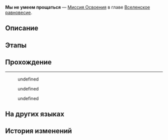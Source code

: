 {{Дополнить|Диалоги.}}
{{Миссия Инфобокс
|id              = 4020107
|Название        = 
|Изображение     = Миссия Освоения Мы не умеем прощаться.png
|Тип             = Миссия Освоения
|События         = 
|Глава           = Вселенское равновесие
|Условия         = Завершена [[Миссия Освоения]] ''[[Гнить или гореть]]''
|Персонажи       = Первопроходец
|СтартЛокация    = [[Ярило-VI]] — [[Камнеград]]
|Локации         = Камнеград
|Предыдущая      = Гнить или гореть
|Следующая       = 
|Награды         = 
}}
'''Мы не умеем прощаться''' — [[Миссия Освоения]] в главе [[Вселенское равновесие]].

==Описание==
{{Описание|<!--официальное описание из Перекрёстка судеб-->}}

==Этапы==


==Прохождение==
{{Дополнить}}

----
<!--Unknown TalkSentence: 402010701-->
:{{Диалог|Стрелка}} undefined
:{{Диалог|Стрелка}} undefined
:{{Диалог|Стрелка}} undefined
:<!--Unknown TalkSentence: 402010705-->
<!--Unknown TalkSentence: 402010706-->
<!--Unknown TalkSentence: 402010707-->
<!--Unknown TalkSentence: 402010708-->
{{Диалог Конец}}

==На других языках==
{{На других языках
|en   = Not Good With Farewells
|zhs  = 我们不擅长告别
|zht  = 我們不擅長告別
|ja   = 別れを告げるのは苦手
|ko   = 익숙지 않은 작별
|es   = Las despedidas no son lo mío
|fr   = Pas doué pour les adieux
|ru   = Мы не умеем прощаться
|th   = เราไม่สันทัดเรื่องการบอกลา
|vi   = Chúng Tôi Không Giỏi Từ Biệt
|de   = Nicht gut bei Verabschiedungen
|id   = Kita Tidak Ahli dalam Perpisahan
|pt   = Despedidas Não São Meu Forte
}}

==История изменений==
{{История изменений|2.7}}
